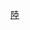 {{Navbox
| name = 中華民國陸軍
| title = {{ROCA}}
| image = [[File:Republic of China Army (ROCA) Logo.svg|100px]]
| listclass = hlist
| state = {{{state|autocollapse}}}
| group1 = [[:Category:中華民國陸軍將領|將領]]
| list1  = {{Navbox|child
 | group1 = 主官
 | list1  = 
* [[中華民國陸軍司令|司令]]：[[徐衍璞]]
* [[中華民國陸軍副司令|副司令]]：[[房茂宏]]、[[王興禮]]
* [[中華民國陸軍參謀長|參謀長]]：[[陳忠文]]
* [[中華民國陸軍副參謀長|副參謀長]]：[[陳生在]]、[[陳明華]]
* [[中華民國陸軍士官督導長|士官督導長]]：[[李家緯]]
 | group2 = [[中華民國國軍軍階|將官]]
 | list2  = 
* [[:Category:中華民國陸軍一級上將|一級上將]]
* [[:Category:中華民國陸軍二級上將|二級上將]]
* [[:Category:中華民國陸軍中將|中將]]
* [[:Category:中華民國陸軍少將|少將]]
}}
| group2 = 組織架構
| list2  = {{Navbox|child
 | group1 = 指揮單位
 | list1  =
* [[國防部陸軍司令部]]
 | group2 = 幕僚單位
 | list2  =
* [[中華民國陸軍政治作戰室|政治作戰室]]
* [[中華民國陸軍督察長室|督察長室]]
* [[中華民國陸軍人事軍務處|人事軍務處]]
* [[中華民國陸軍軍事情報處|軍事情報處]]
* [[中華民國陸軍戰備訓練處|戰備訓練處]]
* [[中華民國陸軍後勤處|後勤處]]
* [[中華民國陸軍計畫處|計畫處]]
* [[中華民國陸軍化學兵處|化學兵處]]
* [[中華民國陸軍工兵處|工兵處]]
* [[中華民國陸軍通信電子資訊處|通信電子資訊處]]
* [[中華民國陸軍主計處|主計處]]
 | group3 = 直屬單位
  | list3  = {{Navbox|child
   | group1 = [[中華民國陸軍第六軍團指揮部|第六軍團指揮部]]
   | list1  =
* [[中華民國陸軍關渡地區指揮部|關渡地區指揮部]]
* [[中華民國陸軍蘭陽地區指揮部|蘭陽地區指揮部]]
* [[中華民國陸軍機械化步兵第二六九旅|機械化步兵第二六九旅]]
* [[中華民國陸軍裝甲第五四二旅|裝甲第五四二旅]]
* [[中華民國陸軍裝甲第五八四旅|裝甲第五八四旅]]
* [[中華民國陸軍步兵第一〇九旅|步兵第一〇九旅]]
* [[中華民國陸軍步兵第一五三旅|步兵第一五三旅]]
* [[中華民國陸軍步兵第二〇六旅|步兵第二〇六旅]]
* [[中華民國陸軍化學兵第三三群|化學兵第三三群]]
* [[中華民國陸軍工兵第五三群|工兵第五三群]]
* [[中華民國陸軍砲兵第二一指揮部|砲兵第二一指揮部]]
   | group2 = [[中華民國陸軍第八軍團指揮部|第八軍團指揮部]]
   | list2  =
* [[中華民國陸軍機械化步兵第三三三旅|機械化步兵第三三三旅]]
* [[中華民國陸軍裝甲第五六四旅|裝甲第五六四旅]]
* [[中華民國陸軍步兵第一一七旅|步兵第一一七旅]]
* [[中華民國陸軍步兵第二〇三旅|步兵第二〇三旅]]
* [[中華民國陸軍化學兵第三九群|化學兵第三九群]]
* [[中華民國陸軍工兵第五四群|工兵第五四群]]
* [[中華民國陸軍砲兵第四三指揮部|砲兵第四三指揮部]]
   | group3 = [[中華民國陸軍第十軍團指揮部|第十軍團指揮部]]
   | list3  =
* [[中華民國陸軍機械化步兵第二三四旅|機械化步兵第二三四旅]]
* [[中華民國陸軍裝甲第五八六旅|裝甲第五八六旅]]
* [[中華民國陸軍步兵第一〇一旅|步兵第一〇一旅]]
* [[中華民國陸軍步兵第一〇四旅|步兵第一〇四旅]]
* [[中華民國陸軍步兵第二五七旅|步兵第二五七旅]]
* [[中華民國陸軍步兵第三〇二旅|步兵第三〇二旅]]
* [[中華民國陸軍化學兵第三六群|化學兵第三六群]]
* [[中華民國陸軍工兵第五二群|工兵第五二群]]
* [[中華民國陸軍砲兵第五八指揮部|砲兵第五八指揮部]]
   | group4 = [[中華民國陸軍花東防衛指揮部|花東防衛指揮部]]
   | list4  =
* [[中華民國陸軍臺東地區指揮部|臺東地區指揮部]]
   | group5 = [[中華民國陸軍澎湖防衛指揮部|澎湖防衛指揮部]]
   | list5  =
* （無下屬單位）
   | group6 = [[中華民國陸軍金門防衛指揮部|金門防衛指揮部]]
   | list6  =
* [[中華民國陸軍金門防衛指揮部金門守備大隊|金門守備大隊]]
* [[中華民國陸軍金門防衛指揮部烈嶼守備大隊|烈嶼守備大隊]]
* [[中華民國陸軍金門防衛指揮部混和砲兵營|砲兵營]]
   | group7 = [[中華民國陸軍馬祖防衛指揮部|馬祖防衛指揮部]]
   | list7  =
* [[中華民國陸軍馬祖防衛指揮部南竿守備大隊|南竿守備大隊]]
* [[中華民國陸軍馬祖防衛指揮部北竿守備大隊|北竿守備大隊]]
* [[中華民國陸軍馬祖防衛指揮部莒光守備大隊|莒光守備大隊]]
  | group8 = [[中華民國陸軍航空特戰指揮部|航空特戰指揮部]]
  | list8  =
* [[中華民國陸軍航空特戰指揮部高空特種勤務中隊|高空特種勤務中隊]]
* [[中華民國陸軍航空特戰指揮部兩棲偵察營|兩棲偵察營]]
* [[中華民國陸軍航空第六〇一旅|航空第六〇一旅]]
* [[中華民國陸軍航空第六〇二旅|航空第六〇二旅]]
* [[中華民國陸軍特種作戰指揮部|特種作戰指揮部]]
* [[中華民國陸軍飛行訓練指揮部|飛行訓練指揮部]]
* [[中華民國陸軍特種作戰訓練中心|特種作戰訓練中心]]
* [[中華民國陸軍空降訓練中心|空降訓練中心]]
  | group9 = [[中華民國陸軍教育訓練暨準則發展指揮部|教育訓練暨準則發展指揮部]]
  | list9  =
* [[中華民國陸軍步兵訓練指揮部|步兵訓練指揮部]]
* [[中華民國陸軍裝甲兵訓練指揮部|裝甲兵訓練指揮部]]
* [[中華民國陸軍砲兵訓練指揮部|砲兵訓練指揮部]]
* [[中華民國陸軍化生放核訓練中心|化生放核訓練中心]]
* [[中華民國陸軍工兵訓練中心|工兵訓練中心]]
* [[中華民國陸軍通信電子資訊訓練中心|通信電子資訊訓練中心]]
  | group10 = [[中華民國陸軍後勤指揮部|後勤指揮部]]
  | list10 =
* [[中華民國陸軍地區後勤指揮部|地區後勤指揮部]]
* [[中華民國陸軍地區支援指揮部|地區支援指揮部]]
* [[中華民國陸軍後勤訓練中心|後勤訓練中心]]
  | group11 = 其他直屬單位
  | list11  =
* [[中華民國陸軍東引地區指揮部|東引地區指揮部]]
}}
}}
| group3 = [[:Category:中華民國陸軍軍史|重大行動]]
| list3  = {{Navbox|child
 | group1 = 戰爭
 | list1 =
* [[第二次国共内战]]
** [[国共内战战役列表|戰役列表]]
** [[動員戡亂]]
* [[越南战争]]
* [[臺灣海峽危機]]
 | group2 = 救災
 | list2 =
* [[八七水災]]
* [[921大地震|九二一大地震]]
* [[八八水災]]
* [[禽流感]]
* [[嚴重特殊傳染性肺炎臺灣疫情]]
}}
}}<noinclude>
[[Category:中華民國陸軍| ]]
[[Category:中華民國國軍模板|陸 ]]
</noinclude>